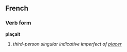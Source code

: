 ==French==
===Verb form===
'''plaçait'''

# ''third-person singular indicative imperfect of [[placer]]''